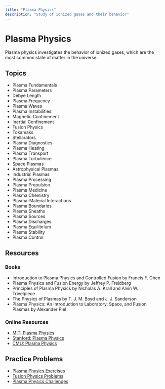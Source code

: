 ```yaml
---
title: "Plasma Physics"
description: "Study of ionized gases and their behavior"
---
```


# Plasma Physics

Plasma physics investigates the behavior of ionized gases, which are the most common state of matter in the universe.

## Topics

- Plasma Fundamentals
- Plasma Parameters
- Debye Length
- Plasma Frequency
- Plasma Waves
- Plasma Instabilities
- Magnetic Confinement
- Inertial Confinement
- Fusion Physics
- Tokamaks
- Stellarators
- Plasma Diagnostics
- Plasma Heating
- Plasma Transport
- Plasma Turbulence
- Space Plasmas
- Astrophysical Plasmas
- Industrial Plasmas
- Plasma Processing
- Plasma Propulsion
- Plasma Medicine
- Plasma Chemistry
- Plasma-Material Interactions
- Plasma Boundaries
- Plasma Sheaths
- Plasma Sources
- Plasma Discharges
- Plasma Equilibrium
- Plasma Stability
- Plasma Control

## Resources

### Books

- Introduction to Plasma Physics and Controlled Fusion by Francis F. Chen
- Plasma Physics and Fusion Energy by Jeffrey P. Freidberg
- Principles of Plasma Physics by Nicholas A. Krall and Alvin W. Trivelpiece
- The Physics of Plasmas by T. J. M. Boyd and J. J. Sanderson
- Plasma Physics: An Introduction to Laboratory, Space, and Fusion Plasmas by Alexander Piel

### Online Resources

- [MIT: Plasma Physics](https://ocw.mit.edu/courses/physics/8-613j-physics-of-plasmas-i-fall-2003/)
- [Stanford: Plasma Physics](https://www.coursera.org/learn/plasma-physics)
- [CMU: Plasma Physics](https://www.cmu.edu/physics/research/plasma-physics/)

## Practice Problems

- [Plasma Physics Exercises](https://www.cornell.edu/courses/physics/plasma-physics/)
- [Fusion Physics Problems](https://www.cmu.edu/physics/research/plasma-physics/)
- [Plasma Physics Challenges](https://www.coursera.org/learn/plasma-physics) 